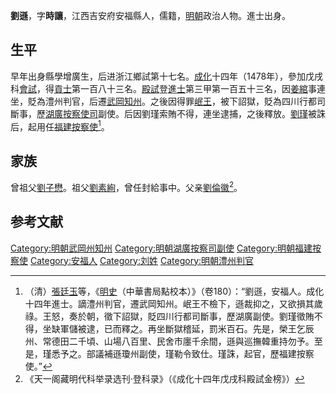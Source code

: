{{Otheruses|other=名为劉遜的其他人物|劉遜}}

'''劉遜'''，字'''時讓'''，江西吉安府安福縣人，儒籍，[[明朝|明朝]]政治人物。進士出身。

== 生平 ==
早年出身縣學增廣生，后进浙江鄉試第十七名。[[成化|成化]]十四年（1478年），參加戊戌科[[會試|會試]]，得[[貢士|貢士]]第一百八十三名。[[殿試|殿試]]登[[進士|進士]]第三甲第一百五十三名，因[[姜綰|姜綰]]事連坐，貶為澧州判官，后遷[[武岡|武岡]][[知州|知州]]。之後因得罪[[岷王|岷王]]，被下詔獄，貶為四川行都司斷事，歷[[湖廣按察使司|湖廣按察使司]]副使。后因劉瑾索賄不得，連坐逮捕，之後釋放。[[劉瑾|劉瑾]]被誅后，起用任[[福建|福建]][[按察使|按察使]]<ref>（清）[[張廷玉|張廷玉]]等，《[[明史|明史]]（中華書局點校本）》（卷180）：“劉遜，安福人。成化十四年進士。謫澧州判官，遷武岡知州。岷王不檢下，遜裁抑之，又欲損其歲祿。王怒，奏於朝，徵下詔獄，貶四川行都司斷事，歷湖廣副使。劉瑾徵賄不得，坐缺軍儲被逮，已而釋之。再坐斷獄稽延，罰米百石。先是，榮王乞辰州、常德田二千頃、山場八百里、民舍市廛千余間，遜與巡撫韓重持勿予。至是，瑾悉予之。部議補遜瓊州副使，瑾勒令致仕。瑾誅，起官，歷福建按察使。”</ref>。

== 家族 ==
曾祖父[[劉子懋|劉子懋]]。祖父[[劉素絢|劉素絢]]，曾任封給事中。父亲[[劉倫徽|劉倫徽]]<ref>《天一阁藏明代科举录选刊·登科录》（《成化十四年戊戌科殿試金榜》）</ref>。

==参考文献==
{{wikisource|明史/卷180}}
{{reflist}}

{{成化十四年戊戌科殿試金榜}}

{{Authority control}}

{{DEFAULTSORT:Liu刘}}
[[Category:明朝武岡州知州|Category:明朝武岡州知州]]
[[Category:明朝湖廣按察司副使|Category:明朝湖廣按察司副使]]
[[Category:明朝福建按察使|Category:明朝福建按察使]]
[[Category:安福人|Category:安福人]]
[[Category:刘姓|Category:刘姓]]
[[Category:明朝澧州判官|Category:明朝澧州判官]]


{{明朝人物小作品}}